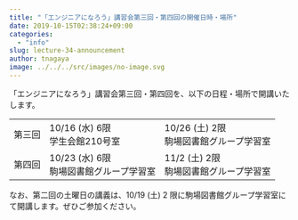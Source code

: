 ```yaml
---
title: "「エンジニアになろう」講習会第三回・第四回の開催日時・場所"
date: 2019-10-15T02:38:24+09:00
categories:
  - "info"
slug: lecture-34-announcement
author: tnagaya
image: ../../../src/images/no-image.svg
---
```


「エンジニアになろう」講習会第三回・第四回を、以下の日程・場所で開講いたします。

<table>
  <tbody>
    <tr>
      <td>第三回</td>
      <td>
        10/16 (水) 6限
        <br />
        学生会館210号室
      </td>
      <td>
        10/26 (土) 2限
        <br />
        駒場図書館グループ学習室
      </td>
    </tr>
    <tr>
      <td>第四回</td>
      <td>
        10/23 (水) 6限
        <br />
        駒場図書館グループ学習室
      </td>
      <td>
        11/2 (土) 2限
        <br />
        駒場図書館グループ学習室
      </td>
    </tr>
  </tbody>
</table>

なお、第二回の土曜日の講義は、10/19 (土) 2 限に駒場図書館グループ学習室にて開講します。ぜひご参加ください。

